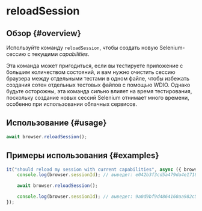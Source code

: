 # reloadSession

## Обзор {#overview}

Используйте команду `reloadSession`, чтобы создать новую Selenium-сессию с текущими _capabilities_.

Эта команда может пригодиться, если вы тестируете приложение с большим количеством состояний, и вам нужно очистить сессию браузера между отдельными тестами в одном файле, чтобы избежать создания сотен отдельных тестовых файлов с помощью WDIO. Однако будьте осторожны, эта команда сильно влияет на время тестирования, поскольку создание новых сессий Selenium отнимает много времени, особенно при использовании облачных сервисов.

## Использование {#usage}

```javascript
await browser.reloadSession();
```

## Примеры использования {#examples}

```javascript
it("should reload my session with current capabilities", async ({ browser }) => {
    console.log(browser.sessionId); // выведет: e042b3f3cd5a479da4e171825e96e655

    await browser.reloadSession();

    console.log(browser.sessionId); // выведет: 9a0d9bf9d4864160aa982c50cf18a573
});
```
